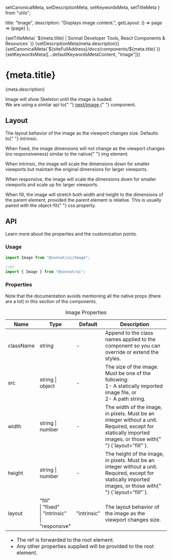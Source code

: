   setCanonicalMeta,
  setDescriptionMeta,
  setKeywordsMeta,
  setTitleMeta
} from "utils";

  title: "Image",
  description: "Displays image content.",
  getLayout: () => page => <WithSidebar>{page}</WithSidebar>
};

<Head>
  {setTitleMeta(
    `${meta.title} | Sonnat Developer Tools, React Components & Resources`
  )}
  {setDescriptionMeta(meta.description)}
  {setCanonicalMeta(`${siteFullAddress}/docs/components/${meta.title}`)}
  {setKeywordsMeta([...defaultKeywordsMetaContent, "Image"])}
</Head>

<h1>
  <span>{meta.title}</span>
  <AnchorButton anchorId="overview" />
  <PageEditButton href={`pages/docs/components/${meta.title}.mdx`} />
</h1>

<p>{meta.description}</p>

<p>
  Image will show Skeleton until the image is loaded.
  <br />
  We are using a similar api to{" "}
  <a
    href="https://nextjs.org/docs/api-reference/next/image"
    rel="noopener noreferrer"
    target="_blank"
    title="NextJS's Image Component"
  >
    next/image
  </a>{" "}
  component.
</p>

<h2>
  <span>Layout</span>
  <AnchorButton anchorId="layout" />
</h2>

<p>
  The layout behavior of the image as the viewport changes size. Defaults to{" "}
  <inlineCode>intrinsic</inlineCode>.
</p>
<p>
  When <inlineCode>fixed</inlineCode>, the image dimensions will not change as
  the viewport changes (no responsiveness) similar to the native{" "}
  <inlineCode>img</inlineCode> element.
</p>
<p>
  When <inlineCode>intrinsic</inlineCode>, the image will scale the dimensions
  down for smaller viewports but maintain the original dimensions for larger
  viewports.
</p>
<p>
  When <inlineCode>responsive</inlineCode>, the image will scale the dimensions
  down for smaller viewports and scale up for larger viewports.
</p>
<p>
  When <inlineCode>fill</inlineCode>, the image will stretch both width and
  height to the dimensions of the parent element, provided the parent element is
  relative. This is usually paired with the <inlineCode>object-fit</inlineCode>{" "}
  css property.
</p>

<h2>
  <span>API</span>
  <AnchorButton anchorId="api" />
</h2>

<p>Learn more about the properties and the customization points.</p>

<h3>
  <span>Usage</span>
  <AnchorButton anchorId="usage" />
</h3>

```typescript
import Image from "@sonnat/ui/Image";

//or
import { Image } from "@sonnat/ui";
```

<h3>
  <span>Properties</span>
  <AnchorButton anchorId="properties" />
</h3>

<p>
  Note that the documentation avoids mentioning all the native props (there are
  a lot) in this section of the components.
</p>

<table cols={4}>
  <caption>Image Properties</caption>
  <thead>
    <tr>
      <th>Name</th>
      <th>Type</th>
      <th>Default</th>
      <th>Description</th>
    </tr>
  </thead>
  <tbody>
    <tr>
      <td>className</td>
      <td>string</td>
      <td>-</td>
      <td>
        Append to the class names applied to the component so you can override
        or extend the styles.
      </td>
    </tr>
    <tr>
      <td>src</td>
      <td>string | object</td>
      <td>-</td>
      <td>
        The size of the image. Must be one of the following:
        <br />
        1- A statically imported image file, or
        <br />
        2- A path string.
      </td>
    </tr>
    <tr>
      <td>width</td>
      <td>string | number</td>
      <td>-</td>
      <td>
        The width of the image, in pixels. Must be an integer without a unit.
        Required, except for statically imported images, or those with{" "}
        <inlineCode>{`layout="fill"`}</inlineCode>.
      </td>
    </tr>
    <tr>
      <td>height</td>
      <td>string | number</td>
      <td>-</td>
      <td>
        The height of the image, in pixels. Must be an integer without a unit.
        Required, except for statically imported images, or those with{" "}
        <inlineCode>{`layout="fill"`}</inlineCode>.
      </td>
    </tr>
    <tr>
      <td>layout</td>
      <td>
        "fill"
        <br />| "fixed"
        <br />| "intrinsic"
        <br />| "responsive"
      </td>
      <td>"intrinsic"</td>
      <td>The layout behavior of the image as the viewport changes size.</td>
    </tr>
  </tbody>
  <tfoot>
    <tr>
      <td colSpan="4">
        <ul>
          <li>
            The <inlineCode>ref</inlineCode> is forwarded to the root element.
          </li>
          <li>
            Any other properties supplied will be provided to the root element.
          </li>
        </ul>
      </td>
    </tr>
  </tfoot>
</table>
